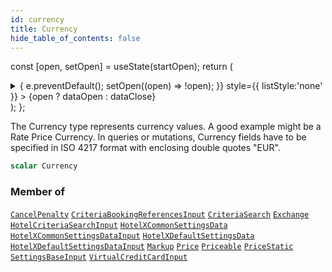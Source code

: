 ```yaml
---
id: currency
title: Currency
hide_table_of_contents: false
---
```






const [open, setOpen] = useState(startOpen);
return (
<details {...(open ? { open: true } : {})} className="details" style={{ border:'none', boxShadow:'none', background:'var(--ifm-background-color)' }}>
<summary
onClick={(e) => {
e.preventDefault();
setOpen((open) => !open);
}}
style={{ listStyle:'none' }} >
{open ? dataOpen : dataClose}
</summary>
{open && children}
</details>
);
};

The Currency type represents currency values. A good example might be a Rate Price Currency.
In queries or mutations, Currency fields have to be specified in ISO 4217 format with enclosing double quotes "EUR".

```graphql
scalar Currency
```

### Member of

[`CancelPenalty`](/api/objects/cancel-penalty) <Badge class="badge badge--secondary" text="object"/><Bullet />[`CriteriaBookingReferencesInput`](/api/inputs/criteria-booking-references-input) <Badge class="badge badge--secondary" text="input"/><Bullet />[`CriteriaSearch`](/api/objects/criteria-search) <Badge class="badge badge--secondary" text="object"/><Bullet />[`Exchange`](/api/objects/exchange) <Badge class="badge badge--secondary" text="object"/><Bullet />[`HotelCriteriaSearchInput`](/api/inputs/hotel-criteria-search-input) <Badge class="badge badge--secondary" text="input"/><Bullet />[`HotelXCommonSettingsData`](/api/objects/hotel-xcommon-settings-data) <Badge class="badge badge--secondary" text="object"/><Bullet />[`HotelXCommonSettingsDataInput`](/api/inputs/hotel-xcommon-settings-data-input) <Badge class="badge badge--secondary" text="input"/><Bullet />[`HotelXDefaultSettingsData`](/api/objects/hotel-xdefault-settings-data) <Badge class="badge badge--secondary" text="object"/><Bullet />[`HotelXDefaultSettingsDataInput`](/api/inputs/hotel-xdefault-settings-data-input) <Badge class="badge badge--secondary" text="input"/><Bullet />[`Markup`](/api/objects/markup) <Badge class="badge badge--secondary" text="object"/><Bullet />[`Price`](/api/objects/price) <Badge class="badge badge--secondary" text="object"/><Bullet />[`Priceable`](/api/interfaces/priceable) <Badge class="badge badge--secondary" text="interface"/><Bullet />[`PriceStatic`](/api/objects/price-static) <Badge class="badge badge--secondary" text="object"/><Bullet />[`SettingsBaseInput`](/api/inputs/settings-base-input) <Badge class="badge badge--secondary" text="input"/><Bullet />[`VirtualCreditCardInput`](/api/inputs/virtual-credit-card-input) <Badge class="badge badge--secondary" text="input"/>
